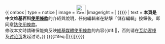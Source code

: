 <noinclude></noinclude>{{ ombox | type = notice | image = [[File:Green check.svg|30px|link=|alt=]] |imageright = {{{shortcutoverride|{{#if:{{{1<includeonly>|</includeonly>}}} | {{Ombox/Shortcut|{{{1|<noinclude>WP:SHORT</noinclude>}}}|{{{2|}}}|{{{3|}}}|{{{4|}}}|{{{5|}}} }} }}}}} | text = '''本頁是中文维基百科[[:m:Terms_of_use|使用條款]]'''的介紹與說明，任何編輯者在點擊「儲存編輯」按鈕後，即同意[[:m:Terms_of_use|該使用條款]]。<br/>修改本文時請確保能夠反映[[維基媒體]][[:m:Terms_of_use|使用條款]]的內容{{#if:{{{text|}}}|{{{text}}}|，否則请在[[WP:互助客栈/方针|互助客棧]]及[[{{NAMESPACE}} talk:{{PAGENAME}}|讨论页]]发起讨论。}} }}<includeonly>{{#ifeq:{{NAMESPACE}}|{{ns:4}}|{{{category|[[Category:维基百科方针|{{{Sortkey|{{PAGENAME}}}}}]]}}}}}</includeonly><noinclude>{{documentation}}<!-- Add categories and interwikis to the /doc subpage, not here! --></noinclude>